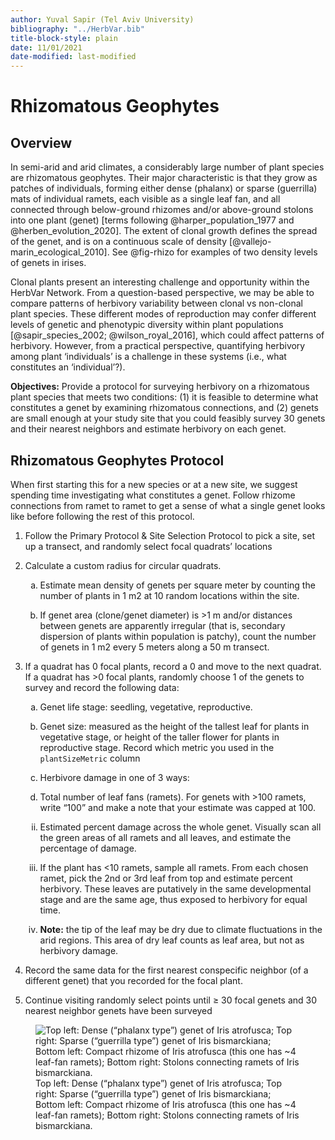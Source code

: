 ```yaml
---
author: Yuval Sapir (Tel Aviv University)
bibliography: "../HerbVar.bib"
title-block-style: plain
date: 11/01/2021
date-modified: last-modified
---
```


# Rhizomatous Geophytes {#sec-rhizo}

## Overview



In semi-arid and arid climates, a considerably large number of plant species are rhizomatous geophytes. Their major characteristic is that they grow as patches of individuals, forming either dense (phalanx) or sparse (guerrilla) mats of individual ramets, each visible as a single leaf fan, and all connected through below-ground rhizomes and/or above-ground stolons into one plant (genet) [terms following @harper_population_1977 and @herben_evolution_2020]. The extent of clonal growth defines the spread of the genet, and is on a continuous scale of density [@vallejo-marin_ecological_2010]. See @fig-rhizo for examples of two density levels of genets in irises.

Clonal plants present an interesting challenge and opportunity within the HerbVar Network. From a question-based perspective, we may be able to compare patterns of herbivory variability between clonal vs non-clonal plant species. These different modes of reproduction may confer different levels of genetic and phenotypic diversity within plant populations [@sapir_species_2002; @wilson_royal_2016], which could affect patterns of herbivory. However, from a practical perspective, quantifying herbivory among plant ‘individuals’ is a challenge in these systems (i.e., what constitutes an ‘individual’?). 

**Objectives:** Provide a protocol for surveying herbivory on a rhizomatous plant species that meets two conditions: (1) it is feasible to determine what constitutes a genet by examining rhizomatous connections, and (2) genets are small enough at your study site that you could feasibly survey 30 genets and their nearest neighbors and estimate herbivory on each genet.

## Rhizomatous Geophytes Protocol

When first starting this for a new species or at a new site, we suggest spending time investigating what constitutes a genet. Follow rhizome connections from ramet to ramet to get a sense of what a single genet looks like before following the rest of this protocol.

1. Follow the Primary Protocol & Site Selection Protocol to pick a site, set up a transect, and randomly select focal quadrats’ locations

2. Calculate a custom radius for circular quadrats. 

      a. Estimate mean density of genets per square meter by counting the number of plants in 1 m2 at 10 random locations within the site. 
    
      b. If genet area (clone/genet diameter) is >1 m and/or distances between genets are apparently irregular (that is, secondary dispersion of plants within population is patchy), count the number of genets in 1 m2 every 5 meters along a 50 m transect.
  
3. If a quadrat has 0 focal plants, record a 0 and move to the next quadrat. If a quadrat has >0 focal plants, randomly choose 1 of the genets to survey and record the following data:
  
      a. Genet life stage: seedling, vegetative, reproductive. 
    
      b. Genet size: measured as the height of the tallest leaf for plants in vegetative stage, or height of the taller flower for plants in reproductive stage. Record which metric you used in the `plantSizeMetric` column
  
      c. Herbivore damage in one of 3 ways:  
      
      i. Total number of leaf fans (ramets). For genets with >100 ramets, write “100” and make a note that your estimate was capped at 100.
        
      ii. Estimated percent damage across the whole genet. Visually scan all the green areas of all ramets and all leaves, and estimate the percentage of damage.
        
      iii. If the plant has <10 ramets, sample all ramets. From each chosen ramet, pick the 2nd or 3rd leaf from top and estimate percent herbivory. These leaves are putatively in the same developmental stage and are the same age, thus exposed to herbivory for equal time.
        
      iv. **Note:** the tip of the leaf may be dry due to climate fluctuations in the arid regions. This area of dry leaf counts as leaf area, but not as herbivory damage. 

5. Record the same data for the first nearest conspecific neighbor (of a different genet) that you recorded for the focal plant.

6. Continue visiting randomly select points until ≥ 30 focal genets and 30 nearest neighbor genets have been surveyed

![Top left: Dense (“phalanx type”) genet of Iris atrofusca; Top right: Sparse (“guerrilla type”) genet of Iris bismarckiana; Bottom left: Compact rhizome of Iris atrofusca (this one has ~4 leaf-fan ramets); Bottom right: Stolons connecting ramets of Iris bismarckiana.](images/img18.png){#fig-rhizo fig-scap="Rhizomatous geophyte growth forms"}





<!-- ### References -->

<!-- Harper, J. L. 1977. Population Biology of Plants. Academic Press, London. -->

<!-- Herben, T., and J. Klimešová. 2020. Evolution of clonal growth forms in angiosperms. New Phytologist 225:999-1010. -->

<!-- Not cited in document, EMB inserted where looked relevant -->
<!-- Sapir, Y., and A. Shmida. 2002. Species concepts and ecogeographical divergence of Oncocyclus irises. Israel Journal of Plant Sciences 50:S119-S127. -->

<!-- Vallejo-Marin, M., M. E. Dorken, and S. C. H. Barrett. 2010. The Ecological and Evolutionary Consequences of Clonality for Plant Mating. Annual Review of Ecology, Evolution and Systematics 41:193-213. -->

<!-- Not cited in document, EMB inserted where looked relevant -->
<!-- Wilson, C. A., J. Padiernos, and Y. Sapir. 2016. The royal irises (Iris subg. Iris sect. Oncocyclus): Plastid and low-copy nuclear data contribute to an understanding of their phylogenetic relationships. Taxon 65:35-46. -->
